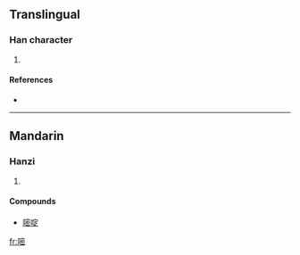 ==Translingual==

===Han character===
{{Han char|rn=30|rad=口|as=11|sn=14|four=6307<sub>3</sub>|canj=口十心山 (RJPU), X口十心山 (XRJPU)}}

# {{defn|Han|sort=口11}}

====References====
* {{Han ref|kx=0206.201|hdz=10679.070|uh=5627|ud=22055|bh=E147|bd=57671}}

----

==Mandarin==

===Hanzi===
{{cmn-hanzi|pin=[[mī]] ([[mi1]])|wg=mi<sup>1</sup>}}

# {{defn|Mandarin}}

====Compounds====
* [[嘧啶]]

[[fr:嘧]]